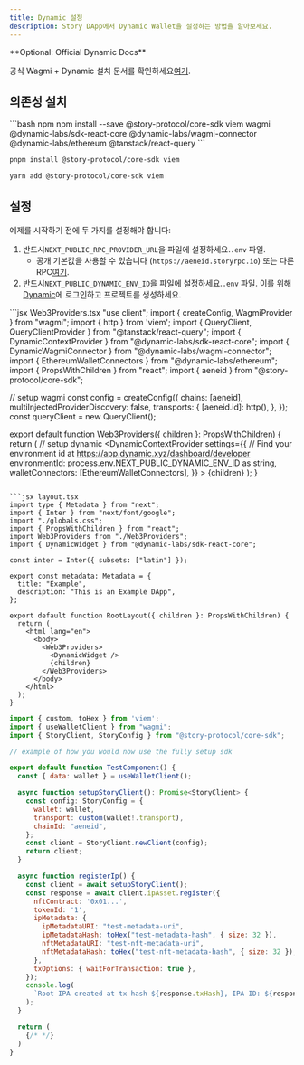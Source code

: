 ```yaml
---
title: Dynamic 설정
description: Story DApp에서 Dynamic Wallet을 설정하는 방법을 알아보세요.
---
```


<Note>
  **Optional: Official Dynamic Docs**

  공식 Wagmi + Dynamic 설치 문서를 확인하세요[여기](https://docs.dynamic.xyz/react-sdk/using-wagmi).
</Note>

## 의존성 설치

<CodeGroup>
  ```bash npm
  npm install --save @story-protocol/core-sdk viem wagmi @dynamic-labs/sdk-react-core @dynamic-labs/wagmi-connector @dynamic-labs/ethereum @tanstack/react-query
  ```

  ```bash pnpm
  pnpm install @story-protocol/core-sdk viem
  ```

  ```bash yarn
  yarn add @story-protocol/core-sdk viem
  ```
</CodeGroup>

## 설정

예제를 시작하기 전에 두 가지를 설정해야 합니다:

1. 반드시`NEXT_PUBLIC_RPC_PROVIDER_URL`을 파일에 설정하세요.`.env` 파일.
   * 공개 기본값을 사용할 수 있습니다 (`https://aeneid.storyrpc.io`) 또는 다른 RPC[여기](/network/network-info/aeneid#rpcs).
2. 반드시`NEXT_PUBLIC_DYNAMIC_ENV_ID`을 파일에 설정하세요.`.env` 파일. 이를 위해[Dynamic](https://app.dynamic.xyz/)에 로그인하고 프로젝트를 생성하세요.

<CodeGroup>
  ```jsx Web3Providers.tsx
  "use client";
  import { createConfig, WagmiProvider } from "wagmi";
  import { http } from 'viem';
  import { QueryClient, QueryClientProvider } from "@tanstack/react-query";
  import { DynamicContextProvider } from "@dynamic-labs/sdk-react-core";
  import { DynamicWagmiConnector } from "@dynamic-labs/wagmi-connector";
  import { EthereumWalletConnectors } from "@dynamic-labs/ethereum";
  import { PropsWithChildren } from "react";
  import { aeneid } from "@story-protocol/core-sdk";

  // setup wagmi
  const config = createConfig({
    chains: [aeneid],
    multiInjectedProviderDiscovery: false,
    transports: {
      [aeneid.id]: http(),
    },
  });
  const queryClient = new QueryClient();

  export default function Web3Providers({ children }: PropsWithChildren) {
    return (
      // setup dynamic
      <DynamicContextProvider
        settings={{
          // Find your environment id at https://app.dynamic.xyz/dashboard/developer
          environmentId: process.env.NEXT_PUBLIC_DYNAMIC_ENV_ID as string,
          walletConnectors: [EthereumWalletConnectors],
        }}
      >
        <WagmiProvider config={config}>
          <QueryClientProvider client={queryClient}>
            <DynamicWagmiConnector>
              {children}
            </DynamicWagmiConnector>
          </QueryClientProvider>
        </WagmiProvider>
      </DynamicContextProvider>
    );
  }
  ```

  ```jsx layout.tsx
  import type { Metadata } from "next";
  import { Inter } from "next/font/google";
  import "./globals.css";
  import { PropsWithChildren } from "react";
  import Web3Providers from "./Web3Providers";
  import { DynamicWidget } from "@dynamic-labs/sdk-react-core";

  const inter = Inter({ subsets: ["latin"] });

  export const metadata: Metadata = {
    title: "Example",
    description: "This is an Example DApp",
  };

  export default function RootLayout({ children }: PropsWithChildren) {
    return (
      <html lang="en">
        <body>
          <Web3Providers>
            <DynamicWidget />
            {children}
          </Web3Providers>
        </body>
      </html>
    );
  }
  ```

  ```jsx TestComponent.tsx
  import { custom, toHex } from 'viem';
  import { useWalletClient } from "wagmi";
  import { StoryClient, StoryConfig } from "@story-protocol/core-sdk";

  // example of how you would now use the fully setup sdk

  export default function TestComponent() {
    const { data: wallet } = useWalletClient();

    async function setupStoryClient(): Promise<StoryClient> {
      const config: StoryConfig = {
        wallet: wallet,
        transport: custom(wallet!.transport),
        chainId: "aeneid",
      };
      const client = StoryClient.newClient(config);
      return client;
    }

    async function registerIp() {
      const client = await setupStoryClient();
      const response = await client.ipAsset.register({
        nftContract: '0x01...',
        tokenId: '1',
        ipMetadata: {
          ipMetadataURI: "test-metadata-uri",
          ipMetadataHash: toHex("test-metadata-hash", { size: 32 }),
          nftMetadataURI: "test-nft-metadata-uri",
          nftMetadataHash: toHex("test-nft-metadata-hash", { size: 32 }),
        },
        txOptions: { waitForTransaction: true },
      });
      console.log(
        `Root IPA created at tx hash ${response.txHash}, IPA ID: ${response.ipId}`
      );
    }

    return (
      {/* */}
    )
  }
  ```
</CodeGroup>
